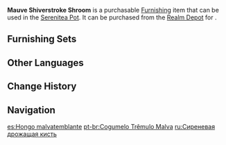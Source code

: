 {{Furnishing Infobox
|id             = 372447
|image          = Item Mauve Shiverstroke Shroom.png
|category       = Landform
|subcategory    = Shrub
|quality        = 3
|adeptal_energy = 20
|load           = 35
|reduced_load   = 24
|description    = A large group of mauve-colored fungi. They possess a tenacious vitality and surfaces with unique properties that simultaneously grant them great springiness and the ability to retain moisture for long periods. In theory, these fungi could be used to maintain the humidity of a courtyard, but they seem to only grow in special environments and do not take well to transplantation into more mundane locales. It is said that they display the special markings of the Shiverstroke art of calligraphic penmanship if you look at them from just the right angle, which is how they got their name.
|source1        = [[Realm Depot]]
}}
'''Mauve Shiverstroke Shroom''' is a purchasable [[Furnishing]] item that can be used in the [[Serenitea Pot]]. It can be purchased from the [[Realm Depot]] for {{Item|Realm Currency|30|x=80}}.

==Furnishing Sets==
{{Craft Usage}}

==Other Languages==
{{Other Languages
|default_hidden = 1
|en      = Mauve Shiverstroke Shroom
|zhs     = 锦葵颤笔菇
|zhs_rm  = Jǐnkuí Chàn Bǐ Gū
|zht     = 錦葵顫筆菇
|zht_rm  = Jǐnkuí Chàn Bǐ Gū
|ja      = 震筆葵茸
|ja_rm   = Shinhitsu Kijou{{Assumed}}
|ko      = 아욱빛 전필버섯
|ko_rm   = Aukbit Jeonpilbeoseot
|es      = Hongo malvatemblante
|fr      = Champi-frisson mauve
|ru      = Сиреневая дрожащая кисть
|th      = เห็ดสะบัดพู่กันแดงอมม่วง
|th_rm   = 
|vi      = Nấm Cẩm Quỳ Đản Bút
|de      = Malvenzitterpilz
|id      = Jamur Getaran Mauve
|pt      = Cogumelo Trêmulo Malva
|tr      = Leylak Titrek Mantar
|it      = Tremolfungo lilla
}}

==Change History==
{{Change History|2.7}}

==Navigation==
{{Furnishing Navbox|exterior}}

[[es:Hongo malvatemblante]]
[[pt-br:Cogumelo Trêmulo Malva]]
[[ru:Сиреневая дрожащая кисть]]
